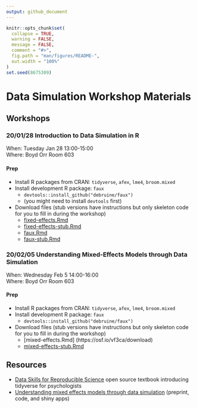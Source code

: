```yaml
---
output: github_document
---
```


```r
knitr::opts_chunk$set(
  collapse = TRUE,
  warning = FALSE,
  message = FALSE,
  comment = "#>",
  fig.path = "man/figures/README-",
  out.width = "100%"
)
set.seed(8675309)
```

# Data Simulation Workshop Materials

## Workshops

### 20/01/28 Introduction to Data Simulation in R

When: Tuesday Jan 28 13:00-15:00  
Where: Boyd Orr Room 603 

#### Prep

* Install R packages from CRAN: `tidyverse`, `afex`, `lme4`, `broom.mixed`
* Install development R package: `faux`
    - `devtools::install_github("debruine/faux")`
    - (you might need to install `devtools` first)
* Download files (stub versions have instructions but only skeleton code for you to fill in during the workshop)
    - [fixed-effects.Rmd](https://osf.io/9xghp/download)
    - [fixed-effects-stub.Rmd](https://osf.io/efqwm/download)
    - [faux.Rmd](https://osf.io/wa58r/download)
    - [faux-stub.Rmd](https://osf.io/xwcpy/download)

### 20/02/05 Understanding Mixed-Effects Models through Data Simulation

When: Wednesday Feb 5 14:00-16:00  
Where: Boyd Orr Room 603

#### Prep

* Install R packages from CRAN: `tidyverse`, `afex`, `lme4`, `broom.mixed`
* Install development R package: `faux`
    - `devtools::install_github("debruine/faux")`
* Download files (stub versions have instructions but only skeleton code for you to fill in during the workshop)
    - [mixed-effects.Rmd] (https://osf.io/vf3ca/download)
    - [mixed-effects-stub.Rmd]()

## Resources

* [Data Skills for Reproducible Science](https://psyteachr.github.io/msc-data-skills/) open source textbook introducing tidyverse for psychologists
* [Understanding mixed effects models through data simulation](https://osf.io/3cz2e/) (preprint, code, and shiny apps)

